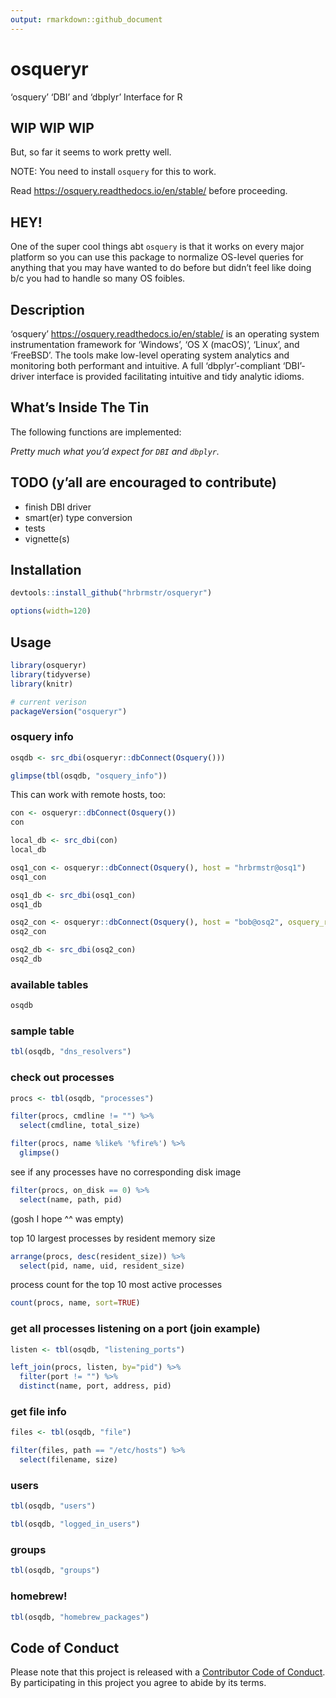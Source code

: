 ```yaml
---
output: rmarkdown::github_document
---
```


# osqueryr

'osquery' 'DBI' and 'dbplyr' Interface for R

## WIP WIP WIP

But, so far it seems to work pretty well.

NOTE: You need to install `osquery` for this to work. 

Read <https://osquery.readthedocs.io/en/stable/> before proceeding.

## HEY!

One of the super cool things abt `osquery` is that it works on every major platform
so you can use this package to normalize OS-level queries for anything
that you may have wanted to do before but didn't feel like doing b/c you had to
handle so many OS foibles.

## Description

'osquery' <https://osquery.readthedocs.io/en/stable/> is an operating 
system instrumentation framework for 'Windows', 'OS X (macOS)', 'Linux', and 
'FreeBSD'. The tools make low-level operating system analytics and monitoring 
both performant and intuitive. A full 'dbplyr'-compliant 'DBI'-driver 
interface is provided facilitating intuitive and tidy analytic idioms.
  
## What's Inside The Tin

The following functions are implemented:

_Pretty much what you'd expect for `DBI` and `dbplyr`._

## TODO (y'all are encouraged to contribute)

- finish DBI driver
- smart(er) type conversion
- tests
- vignette(s)

## Installation

```r
devtools::install_github("hrbrmstr/osqueryr")
```

```r
options(width=120)
```

## Usage

```r
library(osqueryr)
library(tidyverse)
library(knitr)

# current verison
packageVersion("osqueryr")

```

### osquery info

```r
osqdb <- src_dbi(osqueryr::dbConnect(Osquery()))

glimpse(tbl(osqdb, "osquery_info"))
```

This can work with remote hosts, too:

```r
con <- osqueryr::dbConnect(Osquery())
con

local_db <- src_dbi(con)
local_db

osq1_con <- osqueryr::dbConnect(Osquery(), host = "hrbrmstr@osq1")
osq1_con

osq1_db <- src_dbi(osq1_con)
osq1_db

osq2_con <- osqueryr::dbConnect(Osquery(), host = "bob@osq2", osquery_remote_path = "/usr/bin")
osq2_con

osq2_db <- src_dbi(osq2_con)
osq2_db
```

### available tables

```r
osqdb
```

### sample table

```r
tbl(osqdb, "dns_resolvers")
```

### check out processes

```r
procs <- tbl(osqdb, "processes")

filter(procs, cmdline != "") %>% 
  select(cmdline, total_size)

filter(procs, name %like% '%fire%') %>% 
  glimpse()
```

see if any processes have no corresponding disk image

```r
filter(procs, on_disk == 0) %>% 
  select(name, path, pid)
```

(gosh I hope ^^ was empty)

top 10 largest processes by resident memory size

```r
arrange(procs, desc(resident_size)) %>% 
  select(pid, name, uid, resident_size)
```

process count for the top 10 most active processes

```r
count(procs, name, sort=TRUE)
```

### get all processes listening on a port (join example)

```r
listen <- tbl(osqdb, "listening_ports")

left_join(procs, listen, by="pid") %>%
  filter(port != "") %>% 
  distinct(name, port, address, pid)
```

### get file info

```r
files <- tbl(osqdb, "file")

filter(files, path == "/etc/hosts") %>% 
  select(filename, size)
```

### users

```r
tbl(osqdb, "users")

tbl(osqdb, "logged_in_users")
```

### groups

```r
tbl(osqdb, "groups")
```

### homebrew!

```r
tbl(osqdb, "homebrew_packages")
```

## Code of Conduct

Please note that this project is released with a [Contributor Code of Conduct](CONDUCT.md). By participating in this project you agree to abide by its terms.